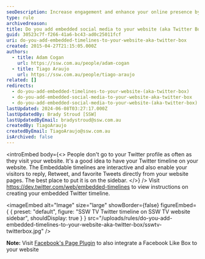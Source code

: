 ```yaml
---
seoDescription: Increase engagement and enhance your online presence by adding an embedded Twitter timeline to your website, allowing visitors to interact with your tweets directly from your site.
type: rule
archivedreason:
title: Do you add embedded social media to your website (aka Twitter Box)?
guid: 30523c7f-f266-41a6-bc43-ad0c25011fcf
uri: do-you-add-embedded-timelines-to-your-website-aka-twitter-box
created: 2015-04-27T21:15:05.000Z
authors:
  - title: Adam Cogan
    url: https://ssw.com.au/people/adam-cogan
  - title: Tiago Araujo
    url: https://ssw.com.au/people/tiago-araujo
related: []
redirects:
  - do-you-add-embedded-timelines-to-your-website-(aka-twitter-box)
  - do-you-add-embedded-social-media-to-your-website-aka-twitter-box
  - do-you-add-embedded-social-media-to-your-website-(aka-twitter-box)
lastUpdated: 2024-06-08T03:27:17.000Z
lastUpdatedBy: Brady Stroud [SSW]
lastUpdatedByEmail: bradystroud@ssw.com.au
createdBy: TiagoAraujo
createdByEmail: TiagoAraujo@ssw.com.au
isArchived: false
---
```


<introEmbed
  body={<>
People don't go to your Twitter profile as often as they visit your website. It's a good idea to have your Twitter timeline on your website. The Embeddable timelines are interactive and also enable your visitors to reply, Retweet, and favorite Tweets directly from your website pages. The best place to put it is on the sidebar.
  </>}
/>
Visit https://dev.twitter.com/web/embedded-timelines to view instructions on creating your embedded Twitter timeline.


<imageEmbed
  alt="Image"
  size="large"
  showBorder={false}
  figureEmbed={ {
    preset: "default",
    figure: "SSW TV Twitter timeline on        SSW TV website sidebar",
    shouldDisplay: true
  } }
  src="/uploads/rules/do-you-add-embedded-timelines-to-your-website-aka-twitter-box/sswtv-twitterbox.jpg"
/>

**Note:** Visit [Facebook's Page Plugin](https://developers.facebook.com/docs/plugins/page-plugin) to also integrate a Facebook Like Box to your website

